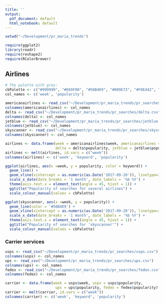 ```yaml
---
title: ''
output:
  pdf_document: default
  html_notebook: default
---
```


```r
setwd("~/Development/pr_maria_trends")
```


```r
require(ggplot2)
library(readr)
require(reshape2)
require(RColorBrewer)
```

## Airlines

```r
# The palette with grey:
cbPalette <- c("#999999", "#E69F00", "#56B4E9", "#009E73", "#F0E442", "#0072B2", "#D55E00", "#CC79A7")
col_names <- c('week', 'popularity')
```

```r
americanairlines <- read_csv("~/Development/pr_maria_trends/pr_searches/americanairlines.csv")
colnames(americanairlines) <- col_names
delta <- read_csv("~/Development/pr_maria_trends/pr_searches/delta.csv")
colnames(delta) <- col_names
jetblue <- read_csv("~/Development/pr_maria_trends/pr_searches/jetblue.csv")
colnames(jetblue) <- col_names
skyscanner <- read_csv("~/Development/pr_maria_trends/pr_searches/skyscanner.csv")
colnames(skyscanner) <- col_names

airlines <- data.frame(week = americanairlines$week, americanairlines = americanairlines$popularity,
                       delta = delta$popularity, jetblue = jetblue$popularity)
airlines <- melt(airlines, id.vars = c("week"))
colnames(airlines) <- c('week', 'keyword', 'popularity')
```

```r
ggplot(airlines, aes(x =week, y = popularity, color = keyword)) +
  geom_line() +
  geom_vline(xintercept = as.numeric(as.Date('2017-09-20')), linetype=3, color = '#009E73') +
  scale_x_date(date_breaks = '1 month', date_labels = '%b %Y') +
  theme(axis.text.x = element_text(angle = 45, hjust = 1)) +
  ggtitle("Popularity of searches for several airlines") +
  scale_colour_manual(values = cbPalette)
```

```r
ggplot(skyscanner, aes(x =week, y = popularity)) +
  geom_line(color = '#56B4E9') +
  geom_vline(xintercept = as.numeric(as.Date('2017-09-20')), linetype=3, color = '#009E73') +
  scale_x_date(date_breaks = '1 month', date_labels = '%b %Y') +
  theme(axis.text.x = element_text(angle = 45, hjust = 1)) +
  ggtitle("Popularity of searches for 'skyscanner'") +
  scale_colour_manual(values = cbPalette)
```

### Carrier services
```r
usps <- read_csv("~/Development/pr_maria_trends/pr_searches/usps.csv")
colnames(usps) <- col_names
ups <- read_csv("~/Development/pr_maria_trends/pr_searches/ups.csv")
colnames(ups) <- col_names
fedex <- read_csv("~/Development/pr_maria_trends/pr_searches/fedex.csv")
colnames(fedex) <- col_names

carrier <- data.frame(week = usps$week, usps = usps$popularity,
                       ups = ups$popularity, fedex = fedex$popularity)
carrier <- melt(carrier, id.vars = c("week"))
colnames(carrier) <- c('week', 'keyword', 'popularity')
```

```r

```

